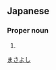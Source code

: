 ==Japanese==
{{ja-kanjitab|方|義}}

===Proper noun===
{{ja-pos|proper|まさよし}}

# {{given name|male|lang=ja}}

[[Category:Japanese male given names|まさよし]]